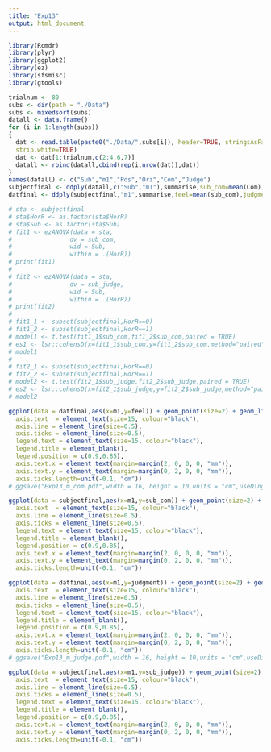 ---
title: "Exp13"
output: html_document
---

```{r message=FALSE, warning=FALSE}
library(Rcmdr)
library(plyr)
library(ggplot2)
library(ez)
library(sfsmisc)
library(gtools)
```

```{r message=FALSE, warning=FALSE, include=FALSE}
trialnum <- 80
subs <- dir(path = "./Data")
subs <- mixedsort(subs)
datall <- data.frame()
for (i in 1:length(subs))
{
  dat <- read.table(paste0("./Data/",subs[i]), header=TRUE, stringsAsFactors=TRUE, sep=",", na.strings="NA", dec=".", 
  strip.white=TRUE)
  dat <- dat[1:trialnum,c(2:4,6,7)]
  datall <- rbind(datall,cbind(rep(i,nrow(dat)),dat))
}
names(datall) <- c("Sub","m1","Pos","Ori","Com","Judge")
subjectfinal <- ddply(datall,c("Sub","m1"),summarise,sub_com=mean(Com),sub_judge=mean(Judge))
datfinal <- ddply(subjectfinal,"m1",summarise,feel=mean(sub_com),judgment=mean(sub_judge),feel_se=sd(sub_com)/sqrt(length(subs)),judgment_se=sd(sub_judge)/sqrt(length(subs)))
```

```{r}
# sta <- subjectfinal
# sta$HorR <- as.factor(sta$HorR)
# sta$Sub <- as.factor(sta$Sub)
# fit1 <- ezANOVA(data = sta,
#                dv = sub_com,
#                wid = Sub,
#                within = .(HorR))
# print(fit1)
# 
# fit2 <- ezANOVA(data = sta,
#                dv = sub_judge,
#                wid = Sub,
#                within = .(HorR))
# print(fit2)
# 
# fit1_1 <- subset(subjectfinal,HorR==0)
# fit1_2 <- subset(subjectfinal,HorR==1)
# model1 <- t.test(fit1_1$sub_com,fit1_2$sub_com,paired = TRUE)
# es1 <- lsr::cohensD(x=fit1_1$sub_com,y=fit1_2$sub_com,method="paired")
# model1
# 
# fit2_1 <- subset(subjectfinal,HorR==0)
# fit2_2 <- subset(subjectfinal,HorR==1)
# model2 <- t.test(fit2_1$sub_judge,fit2_2$sub_judge,paired = TRUE)
# es2 <- lsr::cohensD(x=fit2_1$sub_judge,y=fit2_2$sub_judge,method="paired")
# model2
```

```{r}
ggplot(data = datfinal,aes(x=m1,y=feel)) + geom_point(size=2) + geom_line(size=1) + geom_errorbar(aes(ymin=feel-feel_se, ymax=feel+feel_se), width=0.15,size=1) + ylab("Subjective rating") + xlab("Value of parameter m1")+ coord_cartesian(xlim=c(0,8),ylim=c(1, 5)) + scale_y_continuous(breaks=seq(1, 5, 1),expand=c(0,0)) + scale_x_continuous(breaks=seq(0, 8, 1)) + theme_bw() + theme(axis.title = element_text(size=15, colour="black"),
  axis.text  = element_text(size=15, colour="black"),
  axis.line = element_line(size=0.5),
  axis.ticks = element_line(size=0.5),
  legend.text = element_text(size=15, colour="black"),
  legend.title = element_blank(),
  legend.position = c(0.9,0.85),
  axis.text.x = element_text(margin=margin(2, 0, 0, 0, "mm")),
  axis.text.y = element_text(margin=margin(0, 2, 0, 0, "mm")),
  axis.ticks.length=unit(-0.1, "cm"))
# ggsave("Exp13_m_com.pdf",width = 16, height = 10,units = "cm",useDingbats=FALSE)
```

```{r}
ggplot(data = subjectfinal,aes(x=m1,y=sub_com)) + geom_point(size=2) + geom_line(size=1) + ylab("Subjective rating") + xlab("Value of parameter m1")+ coord_cartesian(xlim=c(0,8),ylim=c(1, 5)) + scale_y_continuous(breaks=seq(1, 5, 1),expand=c(0,0)) + scale_x_continuous(breaks=seq(0, 8, 1)) + theme_bw() + facet_wrap(~Sub) + theme(axis.title = element_text(size=15, colour="black"),
  axis.text  = element_text(size=15, colour="black"),
  axis.line = element_line(size=0.5),
  axis.ticks = element_line(size=0.5),
  legend.text = element_text(size=15, colour="black"),
  legend.title = element_blank(),
  legend.position = c(0.9,0.85),
  axis.text.x = element_text(margin=margin(2, 0, 0, 0, "mm")),
  axis.text.y = element_text(margin=margin(0, 2, 0, 0, "mm")),
  axis.ticks.length=unit(-0.1, "cm"))
```

```{r}
ggplot(data = datfinal,aes(x=m1,y=judgment)) + geom_point(size=2) + geom_line(size=1) + geom_errorbar(aes(ymin=judgment-judgment_se, ymax=judgment+judgment_se), width=0.15,size=1) + ylab("Probability of being judged as human") + xlab("Value of parameter m1")+ coord_cartesian(xlim=c(0,8),ylim=c(0, 1)) + scale_y_continuous(breaks=seq(0, 1, 0.1),expand=c(0,0)) + scale_x_continuous(breaks=seq(0, 8, 1)) + theme_bw() + theme(axis.title = element_text(size=15, colour="black"),
  axis.text  = element_text(size=15, colour="black"),
  axis.line = element_line(size=0.5),
  axis.ticks = element_line(size=0.5),
  legend.text = element_text(size=15, colour="black"),
  legend.title = element_blank(),
  legend.position = c(0.9,0.85),
  axis.text.x = element_text(margin=margin(2, 0, 0, 0, "mm")),
  axis.text.y = element_text(margin=margin(0, 2, 0, 0, "mm")),
  axis.ticks.length=unit(-0.1, "cm"))
# ggsave("Exp13_m_judge.pdf",width = 16, height = 10,units = "cm",useDingbats=FALSE)
```

```{r}
ggplot(data = subjectfinal,aes(x=m1,y=sub_judge)) + geom_point(size=2) + geom_line(size=1) + ylab("Probability of being judged as human") + xlab("Value of parameter m1")+ coord_cartesian(xlim=c(0,8),ylim=c(0, 1)) + scale_y_continuous(breaks=seq(0, 1, 0.1),expand=c(0,0)) + scale_x_continuous(breaks=seq(0, 8, 1)) + theme_bw() + facet_wrap(~Sub) + theme(axis.title = element_text(size=15, colour="black"),
  axis.text  = element_text(size=15, colour="black"),
  axis.line = element_line(size=0.5),
  axis.ticks = element_line(size=0.5),
  legend.text = element_text(size=15, colour="black"),
  legend.title = element_blank(),
  legend.position = c(0.9,0.85),
  axis.text.x = element_text(margin=margin(2, 0, 0, 0, "mm")),
  axis.text.y = element_text(margin=margin(0, 2, 0, 0, "mm")),
  axis.ticks.length=unit(-0.1, "cm"))
```
